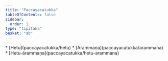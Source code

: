```yaml
---
title: "Paccayacatukka"
tableOfContents: false
sidebar:
  order: 1
type: "tipitaka"
basket: "ab"
---
```



<DynamicBreadcrumb />



<TableOfContents>
* [Hetu](paccayacatukka/hetu)
* [Ārammaṇa](paccayacatukka/arammana)
* [Hetu-ārammaṇa](paccayacatukka/hetu-arammana)
</TableOfContents>